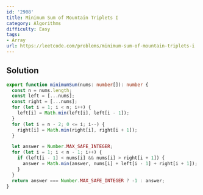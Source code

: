 ```yaml
---
id: '2908'
title: Minimum Sum of Mountain Triplets I
category: Algorithms
difficulty: Easy
tags:
- Array
url: https://leetcode.com/problems/minimum-sum-of-mountain-triplets-i
---
```


## Solution

```typescript filename="solution.ts" copy
export function minimumSum(nums: number[]): number {
  const n = nums.length;
  const left = [...nums];
  const right = [...nums];
  for (let i = 1; i < n; i++) {
    left[i] = Math.min(left[i], left[i - 1]);
  }
  for (let i = n - 2; 0 <= i; i--) {
    right[i] = Math.min(right[i], right[i + 1]);
  }

  let answer = Number.MAX_SAFE_INTEGER;
  for (let i = 1; i < n - 1; i++) {
    if (left[i - 1] < nums[i] && nums[i] > right[i + 1]) {
      answer = Math.min(answer, nums[i] + left[i - 1] + right[i + 1]);
    }
  }
  return answer === Number.MAX_SAFE_INTEGER ? -1 : answer;
}
```

